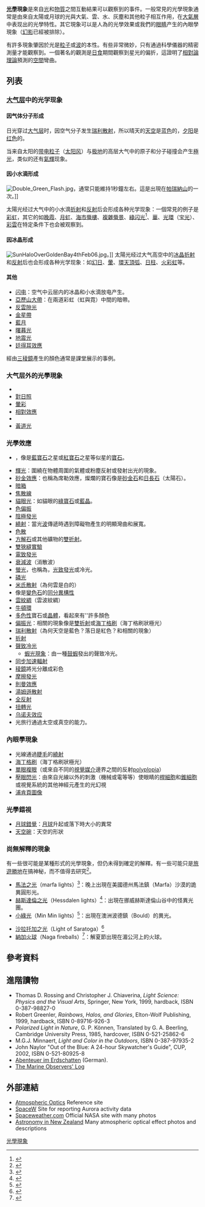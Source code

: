 '''[[光學|光學]]現象'''是來自[[光|光]]和[[物質|物質]]之間互動結果可以觀察到的事件。一般常見的光學現象通常是由來自太陽或月球的光與大氣、雲、水、灰塵和其他粒子相互作用，在[[大氣層|大氣層]]中表现出的光學特性。其它現象可以是人為的光學效果或我們的[[人眼|眼睛]]产生的內眼學現象（[[錯視|幻影]]已經被排除）。

有許多現象肇因於光是[[光子|粒子]]或[[電磁輻射|波]]的本性。有些非常微妙，只有通過科學儀器的精密測量才能觀察到。一個著名的觀測是[[日食|日食]]期間觀察到星光的偏折，這證明了[[相對論|相對論理論]]預測的[[時空|空間]]彎曲。

==列表==
===[[大气层|大气层]]中的光学现象===
{{seealso|大氣光學|天气}}

====因气体分子形成====
日光穿过[[大气层|大气层]]时，因空气分子发生[[瑞利散射|瑞利散射]]，所以晴天的[[天空|天空]]是[[蓝色|蓝色]]的，[[夕阳|夕阳]]是[[红色|红色]]的。

当来自太阳的[[带电粒子|带电粒子]]（[[太阳风|太阳风]]）与[[极地|极地]]的高层大气中的原子和分子碰撞会产生[[極光|極光]]，类似的还有[[氣輝|氣輝]]现象。

====因小水滴形成====
[[File:Double_Green_Flash.jpg|thumb]]，通常只能維持1秒鐘左右。這是出現在[[帕瑞納山|帕瑞納山]]的一次。]]

太陽光经过大气中的小水滴[[折射|折射]]和[[反射|反射]]后会形成各种光学现象：一個常見的例子是[[彩虹|彩虹]]，其它的如[[晚霞|晚霞]]、[[月虹|月虹]]、[[海市蜃樓|海市蜃樓]]、[[複雜蜃景|複雜蜃景]]、[[綠闪光|綠闪光]]<ref>{{Cite web |url=http://mintaka.sdsu.edu/GF/observing/greenray.html |title="Green Rays" |accessdate=2012-01-16 |archive-date=2014-07-05 |archive-url=https://web.archive.org/web/20140705153245/http://mintaka.sdsu.edu/GF/observing/greenray.html |dead-url=no }}</ref>、[[華|華]]、[[光環_(光象)|光環]]（[[宝光|宝光]]）、[[彩雲|彩雲]]在特定条件下也会被观察到。

====因冰晶形成====
[[Image:SunHaloOverGoldenBay4thFeb06.jpg|right]]。]]
太陽光经过大气高空中的[[冰晶|冰晶]][[折射|折射]]和[[反射|反射]]后也会形成各种光学现象：如[[幻日|幻日]]、[[暈|暈]]、[[環天頂弧|環天頂弧]]、[[日柱|日柱]]、[[火彩虹|火彩虹]]等。

====其他====
*[[闪电|闪电]]：空气中云层内的冰晶和小水滴放电产生。
*[[亞歷山大帶|亞歷山大帶]]：在兩道彩虹（虹與霓）中間的暗帶。
*[[反雲隙光|反雲隙光]]
*[[金星帶|金星帶]]
*[[藍月|藍月]]
*[[曙暮光|曙暮光]]
*[[地震光|地震光]]
*[[廷得耳效應|廷得耳效應]]
經由[[三稜鏡|三稜鏡]]產生的顏色通常是課堂展示的事例。

===大气层外的光學現象===
*{{le|二色性|Dichromatism}}
*[[對日照|對日照]]
*[[暈彩|暈彩]]
*[[相對效應|相對效應]]
*{{le|Sylvanshine|Sylvanshine}}
*[[黃道光|黃道光]]

===光學效應===
*{{le|星芒 (寶石學)|Asterism (gemology)|星芒}}，像是[[藍寶石|藍寶石]]之星或[[紅寶石|紅寶石]]之星等似星的[[寶石|寶石]]。
*[[暈|輝光]]：圍繞在物體周圍的氣體或粉塵反射或發射出光的現象。
*[[砂金效應|砂金效應]]：也稱為席勒效應，燦爛的寶石像是[[砂金石|砂金石]]和[[日長石|日長石]]（太陽石）。
*[[暗箱|暗箱]]
*[[焦散線_(光學)|焦散線]]
*[[貓眼光|貓眼光]]：如貓眼的[[綠寶石|綠寶石]]或[[綠柱石|藍晶]]。
*[[色偏振|色偏振]]
*[[陰極發光|陰極發光]]
*[[繞射|繞射]]：當光[[波|波]]傳遞時遇到障礙物產生的明顯灣曲和展寬。
*[[光的色散|色散]]
*[[方解石|方解石]]或其他礦物的[[雙折射|雙折射]]。
*[[雙狹縫實驗|雙狹縫實驗]]
*[[電致發光|電致發光]]
*[[衰減波|衰減波]]（消散波）
*[[螢光|螢光]]，也稱為，[[光致發光|光致發光]]或冷光。
*[[磷光|磷光]]
*[[米氏散射|米氏散射]]（為何雲是白的）
*像是[[變色石|變色石]]的[[同分異構性|同分異構性]]
*[[雲紋綢|雲紋綢]]（雲波紋綢）
*[[牛頓環|牛頓環]]
*[[多色性|多色性]]寶石或[[晶體|晶體]]，看起來有''許多顏色
*[[偏振|偏振光]]：相關的現象像是[[雙折射|雙折射]]或[[海丁格刷|海丁格刷]]（海丁格刷狀極光） 
*[[瑞利散射|瑞利散射]]（為何天空是藍色？落日是紅色？和相關的現象）
*[[折射|折射]]
*[[聲致發光|聲致冷光]]
**[[聲致發光#蝦光現象|蝦光現象]]：由一種[[鼓蝦|鼓蝦]]發出的聲致冷光。
*[[同步加速輻射|同步加速輻射]]
* [[三稜鏡|稜鏡]]將光分離成彩色
*[[摩擦發光|摩擦發光]]
* [[塞曼效應|則曼效應]]
*[[湯姆遜散射|湯姆遜散射]]
*[[全反射|全反射]]
*[[扭轉光|扭轉光]]
*[[乌诺夫效应|乌诺夫效应]]
*光旅行通過太空或真空的能力。

===內眼學現象===
{{Main|內眼學現象}}
*光線通過[[睫毛|睫毛]]的[[繞射|繞射]]
*[[海丁格刷|海丁格刷]]（海丁格刷狀極光）
*[[單眼|單眼]][[複眼|複眼]]（或來自不同的[[視覺媒介|視覺媒介]]邊界之間的反射[[polyplopia|polyplopia]]） 
*[[壓眼閃光|壓眼閃光]]：由來自光線以外的刺激（機械或電等等）使眼睛的[[桿細胞|桿細胞]]和[[錐細胞|錐細胞]]或視覺系統的其他神經元產生的光幻視
*[[浦肯頁圖像|浦肯頁圖像]]

===光學錯視===
{{Main|錯視}}
*[[月球錯覺|月球錯覺]]：[[月球|月球]]升起或落下時大小的異常
*[[天空碗|天空碗]]：天空的形狀

===尚無解釋的現象===
{{See also|Forteana|Will-o'-the-wisp|不明飛行物}}

有一些很可能是某種形式的光學現象，但仍未得到確定的解釋。有一些{{Weasel-inline|date=April 2010}}可能只是[[旅遊勝地|旅遊勝地]]在搞神秘，而不值得去研究<ref>{{Cite web |url=http://www.stateoftheart.nl/phenomenon/index2.html |title=存档副本 |accessdate=2012-01-19 |archive-date=2012-01-19 |archive-url=https://web.archive.org/web/20120119081520/http://www.stateoftheart.nl/phenomenon/index2.html |dead-url=no }}</ref>。
*[[馬法之光|馬法之光]]（marfa lights）<ref>{{Cite web |url=http://www.qsl.net/w5www/marfa.html |title=存档副本 |accessdate=2012-01-19 |archive-date=2012-02-01 |archive-url=https://web.archive.org/web/20120201235604/http://www.qsl.net/w5www/marfa.html |dead-url=no }}</ref>：晚上出現在美國德州馬法鎮（Marfa）沙漠的詭異圓形光。
*[[赫斯達倫之光|赫斯達倫之光]]（Hessdalen lights）<ref>{{cite web |url=http://www.outtahear.com/beyond_updates/Mantle/Hess.htm |title=存档副本 |accessdate=2006-05-23 |deadurl=yes |archiveurl=https://web.archive.org/web/20051108022311/http://www.outtahear.com/beyond_updates/Mantle/Hess.htm |archivedate=2005-11-08 }}</ref>：出現在挪威赫斯達倫山谷中的怪異光團。
*[[小綠光|小綠光]]（Min Min lights）<ref>{{Cite web |url=http://www.uq.edu.au/news/?article=4265 |title=存档副本 |accessdate=2012-01-19 |archive-date=2012-02-04 |archive-url=https://web.archive.org/web/20120204054405/http://www.uq.edu.au/news/?article=4265 |dead-url=no }}</ref>：出現在澳洲波德鎮（Bould）的異光。

*[[沙拉托加之光|沙拉托加之光]]（Light of Saratoga）<ref>{{cite web |url=http://geoexplorer.tamu.edu/bigthicket/stories/saratogalight.html |title=存档副本 |accessdate=2006-05-23 |deadurl=yes |archiveurl=https://web.archive.org/web/20060530115827/http://geoexplorer.tamu.edu/bigthicket/stories/saratogalight.html |archivedate=2006-05-30 }}</ref>
*[[納加火球|納加火球]]（Naga fireballs）<ref>{{Cite web |url=http://www.time.com/time/magazine/article/0,9171,501021125-391567,00.html |title=存档副本 |accessdate=2012-01-19 |archive-date=2011-12-08 |archive-url=https://web.archive.org/web/20111208224346/http://www.time.com/time/magazine/article/0,9171,501021125-391567,00.html |dead-url=no }}</ref>：解夏節出現在湄公河上的火球。

==參考資料==
{{Reflist}}<!--added above External links/Sources by script-assisted edit-->

==進階讀物==
*Thomas D. Rossing and Christopher J. Chiaverina, <cite>Light Science: Physics and the Visual Arts</cite>, Springer, New York, 1999, hardback, ISBN 0-387-98827-0
*Robert Greenler, <cite>Rainbows, Halos, and Glories</cite>, Elton-Wolf Publishing, 1999, hardback, ISBN 0-89716-926-3
*<cite>Polarized Light in Nature</cite>, G. P. Können, Translated by G. A. Beerling, Cambridge University Press, 1985, hardcover, ISBN 0-521-25862-6
*M.G.J. Minnaert, ''Light and Color in the Outdoors'', ISBN 0-387-97935-2
*John Naylor "Out of the Blue: A 24-hour Skywatcher's Guide", CUP, 2002, ISBN 0-521-80925-8
*[https://web.archive.org/web/20030914050828/http://www.wienerzeitung.at/frameless/extra.htm?ID=9898 Abenteuer im Erdschatten] (German).
*[http://esurfmar.meteo.fr/wikilog/index.php/Main_Page The Marine Observers' Log]{{Wayback|url=http://esurfmar.meteo.fr/wikilog/index.php/Main_Page |date=20120107005159 }}

==外部連結==
*[http://www.atoptics.co.uk/ Atmospheric Optics]{{Wayback|url=http://www.atoptics.co.uk/ |date=20120117121519 }} Reference site
*[http://spacew.com/ SpaceW]{{Wayback|url=http://spacew.com/ |date=20120118042757 }} Site for reporting Aurora activity data
*[http://www.spaceweather.com/ Spaceweather.com]{{Wayback|url=http://www.spaceweather.com/ |date=20180126185709 }} Official NASA site with many photos
*[https://web.archive.org/web/20190119030529/http://astronomy.net.nz/ Astronomy in New Zealand] Many atmospheric optical effect photos and descriptions
{{光学}}
{{DEFAULTSORT:G}}
[[Category:光學現象|]]
